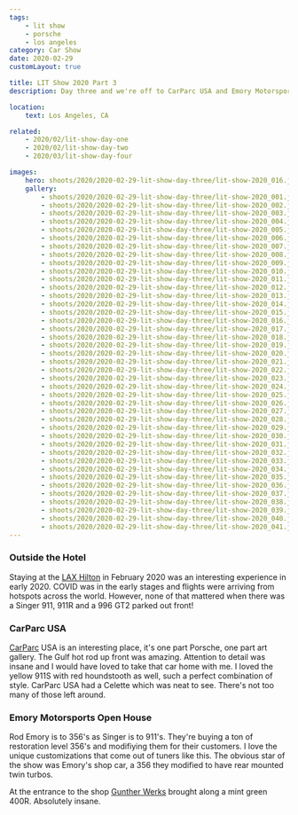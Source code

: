 ```yaml
---
tags:
    - lit show
    - porsche
    - los angeles
category: Car Show
date: 2020-02-29
customLayout: true

title: LIT Show 2020 Part 3
description: Day three and we're off to CarParc USA and Emory Motorsports. I got to shoot a Singer 911 as well!

location:
    text: Los Angeles, CA

related:
    - 2020/02/lit-show-day-one
    - 2020/02/lit-show-day-two
    - 2020/03/lit-show-day-four

images:
    hero: shoots/2020/2020-02-29-lit-show-day-three/lit-show-2020_016.jpg
    gallery:
        - shoots/2020/2020-02-29-lit-show-day-three/lit-show-2020_001.jpg
        - shoots/2020/2020-02-29-lit-show-day-three/lit-show-2020_002.jpg
        - shoots/2020/2020-02-29-lit-show-day-three/lit-show-2020_003.jpg
        - shoots/2020/2020-02-29-lit-show-day-three/lit-show-2020_004.jpg
        - shoots/2020/2020-02-29-lit-show-day-three/lit-show-2020_005.jpg
        - shoots/2020/2020-02-29-lit-show-day-three/lit-show-2020_006.jpg
        - shoots/2020/2020-02-29-lit-show-day-three/lit-show-2020_007.jpg
        - shoots/2020/2020-02-29-lit-show-day-three/lit-show-2020_008.jpg
        - shoots/2020/2020-02-29-lit-show-day-three/lit-show-2020_009.jpg
        - shoots/2020/2020-02-29-lit-show-day-three/lit-show-2020_010.jpg
        - shoots/2020/2020-02-29-lit-show-day-three/lit-show-2020_011.jpg
        - shoots/2020/2020-02-29-lit-show-day-three/lit-show-2020_012.jpg
        - shoots/2020/2020-02-29-lit-show-day-three/lit-show-2020_013.jpg
        - shoots/2020/2020-02-29-lit-show-day-three/lit-show-2020_014.jpg
        - shoots/2020/2020-02-29-lit-show-day-three/lit-show-2020_015.jpg
        - shoots/2020/2020-02-29-lit-show-day-three/lit-show-2020_016.jpg
        - shoots/2020/2020-02-29-lit-show-day-three/lit-show-2020_017.jpg
        - shoots/2020/2020-02-29-lit-show-day-three/lit-show-2020_018.jpg
        - shoots/2020/2020-02-29-lit-show-day-three/lit-show-2020_019.jpg
        - shoots/2020/2020-02-29-lit-show-day-three/lit-show-2020_020.jpg
        - shoots/2020/2020-02-29-lit-show-day-three/lit-show-2020_021.jpg
        - shoots/2020/2020-02-29-lit-show-day-three/lit-show-2020_022.jpg
        - shoots/2020/2020-02-29-lit-show-day-three/lit-show-2020_023.jpg
        - shoots/2020/2020-02-29-lit-show-day-three/lit-show-2020_024.jpg
        - shoots/2020/2020-02-29-lit-show-day-three/lit-show-2020_025.jpg
        - shoots/2020/2020-02-29-lit-show-day-three/lit-show-2020_026.jpg
        - shoots/2020/2020-02-29-lit-show-day-three/lit-show-2020_027.jpg
        - shoots/2020/2020-02-29-lit-show-day-three/lit-show-2020_028.jpg
        - shoots/2020/2020-02-29-lit-show-day-three/lit-show-2020_029.jpg
        - shoots/2020/2020-02-29-lit-show-day-three/lit-show-2020_030.jpg
        - shoots/2020/2020-02-29-lit-show-day-three/lit-show-2020_031.jpg
        - shoots/2020/2020-02-29-lit-show-day-three/lit-show-2020_032.jpg
        - shoots/2020/2020-02-29-lit-show-day-three/lit-show-2020_033.jpg
        - shoots/2020/2020-02-29-lit-show-day-three/lit-show-2020_034.jpg
        - shoots/2020/2020-02-29-lit-show-day-three/lit-show-2020_035.jpg
        - shoots/2020/2020-02-29-lit-show-day-three/lit-show-2020_036.jpg
        - shoots/2020/2020-02-29-lit-show-day-three/lit-show-2020_037.jpg
        - shoots/2020/2020-02-29-lit-show-day-three/lit-show-2020_038.jpg
        - shoots/2020/2020-02-29-lit-show-day-three/lit-show-2020_039.jpg
        - shoots/2020/2020-02-29-lit-show-day-three/lit-show-2020_040.jpg
        - shoots/2020/2020-02-29-lit-show-day-three/lit-show-2020_041.jpg
---
```


### Outside the Hotel

Staying at the [LAX Hilton](https://www.hilton.com/en/hotels/laxahhh-hilton-los-angeles-airport/) in February 2020 was an interesting experience in early 2020. COVID was in the early stages and flights were arriving from hotspots across the world. However, none of that mattered when there was a Singer 911, 911R and a 996
GT2 parked out front!

### CarParc USA

[CarParc](https://carparcusa.com/) USA is an interesting place, it's one part Porsche, one part art gallery. The Gulf hot rod up front was amazing. Attention to detail was insane and I would have loved to take that car home with me. I loved the yellow 911S with red houndstooth as well, such a perfect combination of style. CarParc USA had a Celette which was neat to see. There's not too many of those left around.

### Emory Motorsports Open House

Rod Emory is to 356's as Singer is to 911's. They're buying a ton of restoration level 356's and modifiying them for their customers. I love the unique customizations that come out of tuners like this. The obvious star of the show was Emory's shop car, a 356 they modified to have rear mounted twin turbos.

At the entrance to the shop [Gunther Werks](https://www.guntherwerks.com/) brought along a mint green 400R. Absolutely insane.
